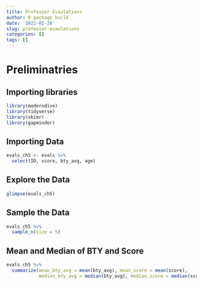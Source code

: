 ```yaml
---
title: Professor Evaulations
author: R package build
date: '2022-02-28'
slug: professor-evaulations
categories: []
tags: []
---
```

# Preliminatries
## Importing libraries 
```r
library(moderndive)
library(tidyverse)
library(skimr)
library(gapminder)
```
## Importing Data
```r
evals_ch5 <- evals %>%
  select(ID, score, bty_avg, age)
```

## Explore the Data
```r
glimpse(evals_ch5)
```

## Sample the Data 
```r
evals_ch5 %>%
  sample_n(size = 5)
```
## Mean and Median of BTY and Score 

```r
evals_ch5 %>%
  summarize(mean_bty_avg = mean(bty_avg), mean_score = mean(score),
            median_bty_avg = median(bty_avg), median_score = median(score))
```

